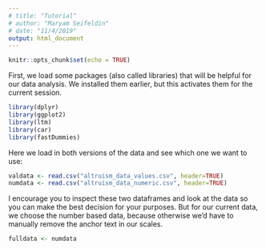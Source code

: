 ```yaml
---
# title: "Tutorial"
# author: "Maryam Seifeldin"
# date: "11/4/2019"
output: html_document
---
```


```r
knitr::opts_chunk$set(echo = TRUE)
```
First, we load some packages (also called libraries) that will be helpful for our data analysis. We installed them earlier, but this activates them for the current session.
```r
library(dplyr)
library(ggplot2)
library(ltm)
library(car)
library(fastDummies)
```
Here we load in both versions of the data and see which one we want to use:
```r
valdata <- read.csv("altruism_data_values.csv", header=TRUE)
numdata <- read.csv("altruism_data_numeric.csv", header=TRUE)
```
I encourage you to inspect these two dataframes and look at the data so you can make the best decision for your purposes. But for our current data, we choose the number based data, because otherwise we'd have to manually remove the anchor text in our scales.
```r
fulldata <- numdata
```